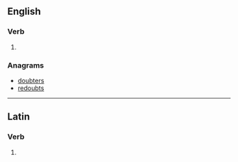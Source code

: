 ==English==

===Verb===
{{head|en|verb form}}

# {{en-third-person singular of|obtrude}}

===Anagrams===
* [[doubters#English|doubters]]
* [[redoubts#English|redoubts]]

----

==Latin==

===Verb===
{{la-verb-form|obtrūdēs}}

# {{inflection of|obtrūdō||2|s|futr|actv|indc|lang=la}}